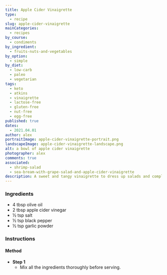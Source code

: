 ```yaml
---
title: Apple Cider Vinaigrette
type:
  - recipe
slug: apple-cider-vinaigrette
mainCategories: 
  - recipes
by_course:
  - condiments
by_ingredient:
  - fruits-nuts-and-vegetables
by_option:
  - simple
by_diet:
  - low-carb
  - paleo
  - vegetarian
tags: 
  - keto
  - atkins
  - vinaigrette
  - lactose-free
  - gluten-free
  - nut-free
  - egg-free
published: true
dates: 
  - 2021.04.01
author: alex
portraitImage: apple-cider-vinaigrette-portrait.png
landscapeImage: apple-cider-vinaigrette-landscape.png
alt: a bowl of apple cider vinaigrette
photographer: alex
comments: true
associated: 
  - shrimp-salad
  - sea-bream-with-grape-salad-and-apple-cider-vinaigrette
description: A sweet and tangy vinaigrette to dress up salads and complement fish.
---
```


<Ingredients>

### Ingredients

  - 4 tbsp olive oil
  - 2 tbsp apple cider vinegar
  - ½ tsp salt
  - ½ tsp black pepper
  - ½ tsp garlic powder

</Ingredients>

<Instructions>

### Instructions

#### Method

  - **Step 1**
    - Mix all the ingredients thoroughly before serving.
    
</Instructions>